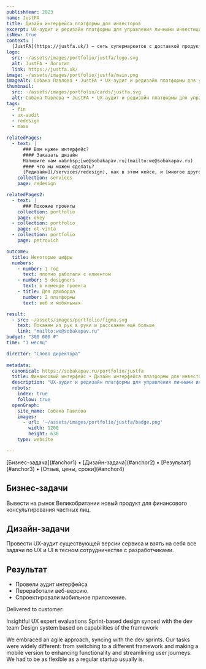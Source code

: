```yaml
---
publishYear: 2023
name: JustFA
title: Дизайн интерфейса платформы для инвесторов
excerpt: UX-аудит и редизайн платформы для управления личными инвестициями
isNew: true
context: |
  [JustFA](https://justfa.uk/) — сеть супермаркетов с доставкой продуктов на дом.
logo:
  src: ~/assets/images/portfolio/justfa/logo.svg
  alt: JustFA • Логотип
  link: https://justfa.uk/
image: ~/assets/images/portfolio/justfa/main.png
imageAlt: Собака Павлова • JustFA • UX-аудит и редизайн платформы для управления личными инвестициями
thumbnail:
  src: ~/assets/images/portfolio/cards/justfa.svg
  alt: Собака Павлова • JustFA • UX-аудит и редизайн платформы для управления личными инвестициями
tags:
  - fin
  - ux-audit
  - redesign
  - mass
  
relatedPages:
  - text: |
      ### Вам нужен интерфейс?
      #### Заказать дизайн
      Напишите нам на&nbsp;[we@sobakapav.ru](mailto:we@sobakapav.ru) 
      #### Что мы можем сделать?
      [Редизайн](/services/redesign), как в этом кейсе, и [многое другое](/services). 
    collection: services
    page: redesign

relatedPages2:
  - text: |
      ### Похожие проекты
    collection: portfolio
    page: okey
  - collection: portfolio
    page: ot-vinta
  - collection: portfolio
    page: petrovich

outcome:
  title: Некоторые цифры
  numbers:
    - number: 1 год
      text: плотно работали с клиентом
    - number: 5 designers
      text: в коменде проекта
    - title: Для дашборда
      number: 2 платформы
      text: веб и мобильная

result:
  - src: ~/assets/images/portfolio/figma.svg
    text: Покажем из рук в руки и расскажем ещё больше
    link: "mailto:we@sobakapav.ru"
budget: "300 000 ₽"
time: "1 месяц"

director: "Слово директора"
  
metadata:
  canonical: https://sobakapav.ru/portfolio/justfa
  title: Финансовый интерфейс • Дизайн интерфейса платформы для инвесторов
  description: "UX-аудит и редизайн платформы для управления личными инвестициями"
  robots:
    index: true
    follow: true
  openGraph:
    site_name: Собака Павлова
    images:
      - url: '~/assets/images/portfolio/justfa/badge.png'
        width: 1200
        height: 630
    type: website

---
```



<TOC>
[Бизнес-задача](#anchor1) • [Дизайн-задача](#anchor2) • [Результат](#anchor3) • [Отзыв, цены, сроки](#anchor4)
</TOC>

## <a name="anchor1" />Бизнес-задачи

Вывести на рынок Великобритании новый продукт для финансового консультирования частных лиц.

## <a name="anchor2" />Дизайн-задачи

Провести UX-аудит существующей версии сервиса и взять на себя все задачи по UX и UI в тесном сотрудничестве с разработчиками.

## <a name="anchor3" />Результат

- Провели аудит интерфейса
- Переработали веб-версию.
- Спроектировали мобильное приложение.

Delivered to customer:

Insightful UX expert evaluations
Sprint-based design synced with the dev team
Design system based on capabilities of the framework

We embraced an agile approach, syncing with the dev sprints. Our tasks were widely different: from switching to a different framework and making a mobile version to enhancing functionality and streamlining user journeys. We had to be as flexible as a regular startup usually is.

## <a name="anchor4" />
